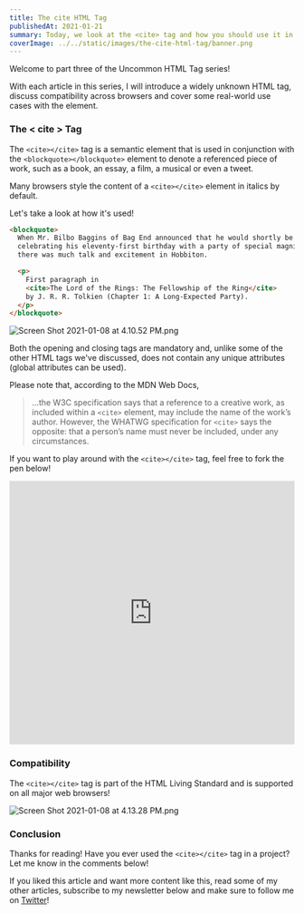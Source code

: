 ```yaml
---
title: The cite HTML Tag
publishedAt: 2021-01-21
summary: Today, we look at the <cite> tag and how you should use it in your projects.
coverImage: ../../static/images/the-cite-html-tag/banner.png
---
```


Welcome to part three of the Uncommon HTML Tag series!

With each article in this series, I will introduce a widely unknown HTML tag, discuss compatibility across browsers and cover some real-world use cases with the element.

### The < cite > Tag

The `<cite></cite>` tag is a semantic element that is used in conjunction with the `<blockquote></blockquote>` element to denote a referenced piece of work, such as a book, an essay, a film, a musical or even a tweet.

Many browsers style the content of a `<cite></cite>` element in italics by default.

Let's take a look at how it's used!

```html
<blockquote>
  When Mr. Bilbo Baggins of Bag End announced that he would shortly be
  celebrating his eleventy-first birthday with a party of special magnificence,
  there was much talk and excitement in Hobbiton.

  <p>
    First paragraph in
    <cite>The Lord of the Rings: The Fellowship of the Ring</cite>
    by J. R. R. Tolkien (Chapter 1: A Long-Expected Party).
  </p>
</blockquote>
```

![Screen Shot 2021-01-08 at 4.10.52 PM.png](https://cdn.hashnode.com/res/hashnode/image/upload/v1610144211782/9ln9K8ugt.png)

Both the opening and closing tags are mandatory and, unlike some of the other HTML tags we've discussed, does not contain any unique attributes (global attributes can be used).

Please note that, according to the MDN Web Docs,

> ...the W3C specification says that a reference to a creative work, as included within a `<cite>` element, may include the name of the work’s author. However, the WHATWG specification for `<cite>` says the opposite: that a person’s name must never be included, under any circumstances.

If you want to play around with the `<cite></cite>` tag, feel free to fork the pen below!

<iframe
  height="465"
  style="width: 100%;"
  scrolling="no"
  title="The cite HTML Tag"
  src="https://codepen.io/braydoncoyer/embed/yLaqPoY?height=265&theme-id=light&default-tab=html,result"
  frameborder="no"
  loading="lazy"
  allowtransparency="true"
  allowfullscreen="true"
>
  See the Pen{" "}
  <a href="https://codepen.io/braydoncoyer/pen/yLaqPoY">The cite HTML Tag</a> by
  Braydon Coyer (<a href="https://codepen.io/braydoncoyer">@braydoncoyer</a>) on{" "}
  <a href="https://codepen.io">CodePen</a>.
</iframe>

### Compatibility

The `<cite></cite>` tag is part of the HTML Living Standard and is supported on all major web browsers!

![Screen Shot 2021-01-08 at 4.13.28 PM.png](https://cdn.hashnode.com/res/hashnode/image/upload/v1610144223593/2BfA0ckvk.png)

### Conclusion

Thanks for reading! Have you ever used the `<cite></cite>` tag in a project? Let me know in the comments below!

If you liked this article and want more content like this, read some of my other articles, subscribe to my newsletter below and make sure to follow me on [Twitter](https://twitter.com/BraydonCoyer)!
